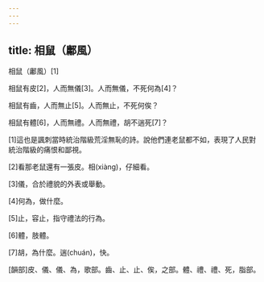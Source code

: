 ```yaml
---
---
---
```

title: 相鼠（鄘風）
---




相鼠（鄘風）[1]

相鼠有皮[2]，人而無儀[3]。人而無儀，不死何為[4]？

相鼠有齒，人而無止[5]。人而無止，不死何俟？

相鼠有體[6]，人而無禮。人而無禮，胡不遄死[7]？

[1]這也是諷刺當時統治階級荒淫無恥的詩。說他們連老鼠都不如，表現了人民對統治階級的痛恨和鄙視。

[2]看那老鼠還有一張皮。相(xiàng)，仔細看。

[3]儀，合於禮貌的外表或舉動。

[4]何為，做什麼。

[5]止，容止，指守禮法的行為。

[6]體，肢體。

[7]胡，為什麼。遄(chuán)，快。

[韻部]皮、儀、儀、為，歌部。齒、止、止、俟，之部。體、禮、禮、死，脂部。